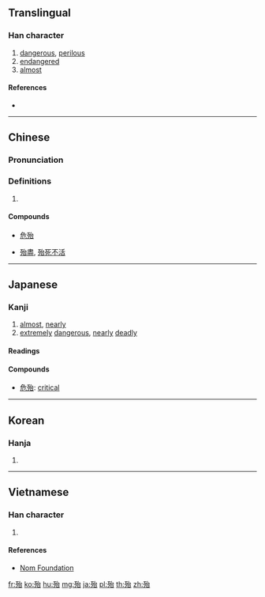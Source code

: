 ==Translingual==

===Han character===
{{Han char|rn=78|rad=歹|as=05|sn=9|four=13260|canj=MNIR|ids=⿰歹台}}

# [[dangerous]], [[perilous]]
# [[endangered]]
# [[almost]]

====References====
* {{Han ref|kx=0580.040|dkj=16430|dj=0972.180|hdz=21384.120|uh=6B86|ud=27526|bh=AC70|bd=44144}}

----

==Chinese==
{{zh-forms}}

===Pronunciation===
{{zh-pron
|m=dài
|c=doi6,toi5
|mc=y
|oc=y
|ma=
|cat=a,adv
}}

===Definitions===
# {{rfdef|lang=zh}}

====Compounds====
* {{sense|critical}} [[危殆]]
* {{sense|almost}} [[殆盡]], [[殆死不活]]

----

==Japanese==

===Kanji===
{{ja-kanji|grade=|rs=歹05}}

# [[almost]], [[nearly]]
# [[extremely]] [[dangerous]], [[nearly]] [[deadly]]

====Readings====
{{ja-readings
|goon=[[だい]] (dai)
|kanon=[[たい]] (tai)
|kun={{qualifier|rare}} [[あぶない]] ([[殆ない]], abunai), {{qualifier|rare}} [[あやうい]] ([[殆うい]], ayaui), [[ほとほと]] (hotohoto), {{qualifier|archaic}} [[ほとほとし]] ([[殆し]], hotohotoshi), [[ほとと]] ([[殆と]], hototo), [[ほとんど]] ([[殆ど]], hotondo)
}}

====Compounds====
{{der-top|Compounds}}
* [[危殆]]: [[critical]]
{{der-bottom}}

----

==Korean==

===Hanja===
{{ko-hanja|hangeul=태|eumhun=|rv=tae|mr=t'ae|y=thay}}

# {{defn|lang=ko|sort=歹05}}

----

==Vietnamese==

===Han character===
{{vi-readings|rs=歹05| hanviet = đãi}}

# {{defn|lang=vi|sort=歹05}}

====References====
*[http://nomfoundation.org/common/nom_details.php?codepoint=6b86 Nom Foundation]

[[fr:殆]]
[[ko:殆]]
[[hu:殆]]
[[mg:殆]]
[[ja:殆]]
[[pl:殆]]
[[th:殆]]
[[zh:殆]]